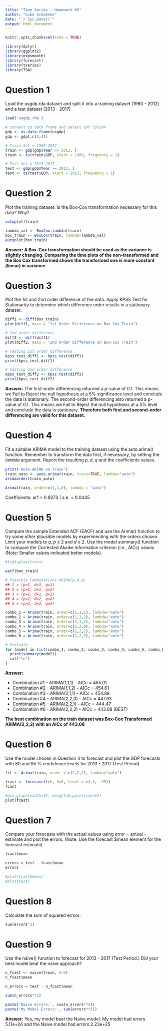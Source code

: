 ```yaml
---
title: "Time Series - Homework #3"
author: "Luke Schwenke"
date: "`r Sys.Date()`"
output: html_document
---
```


```r
knitr::opts_chunk$set(echo = TRUE)

library(dplyr)
library(ggplot2)
library(expsmooth)
library(forecast)
library(tseries)
library(TSA)

```

# Question 1

Load the usgdp.rda dataset and split it into a training dataset (1960 - 2012) and a test dataset (2013 - 2017)

```r

load('usgdp.rda')

# convert to data frame and select GDP column
gdp <- as.data.frame(usgdp)
gdp <- gdp[,c(3,4)]

# Train Set = 1960-2012
train <- gdp[gdp$Year <= 2012, ] 
train <- ts(train$GDP, start = 1960, frequency = 1)

# Test Set = 2013-2017
test <- gdp[gdp$Year >= 2013, ]
test <- ts(test$GDP, start = 2013, frequency = 1)

```

# Question 2

Plot the training dataset. Is the Box-Cox transformation necessary for this data? Why?

```r

autoplot(train)

lambda_val <- BoxCox.lambda(train)
box_train <- BoxCox(train, lambda=lambda_val)
autoplot(box_train)

```

**Answer: A Box-Cox transformation should be used as the variance is slightly changing. Comparing the time plots of the non-transformed and the Box Cox transformed shows the transformed one is more constant (linear) in variance**

# Question 3

Plot the 1st and 2nd order difference of the data. Apply KPSS Test for Stationarity to determine which difference order results in a stationary dataset.

```r

diff1 <- diff(box_train)
plot(diff1, main = "1st Order Difference on Box-Cox Train")

# 2nd order difference
diff2 <- diff(diff1)
plot(diff2, main = "2nd Order Difference on Box-Cox Train")

# Testing 1st order difference
kpss_test_diff1 <- kpss.test(diff1)
print(kpss_test_diff1)

# Testing 2nd order difference
kpss_test_diff2 <- kpss.test(diff2)
print(kpss_test_diff2)

```


**Answer:** The first-order differencing returned a p-value of 0.1. This means we Fail to Reject the null hypothesis at a 5% significance level and conclude the data is stationary. The second-order differencing also returned a p-value of 0.1. This means we Fail to Reject the null hypothesis at a 5% level and conclude the data is stationary. **Therefore both first and second-order differencing are valid for this dataset.**

# Question 4

Fit a suitable ARIMA model to the training dataset using the auto.arima() function. Remember to transform the data first, if necessary, by setting the 𝑙𝑎𝑚𝑏𝑑𝑎 argument. Report the resulting 𝑝, 𝑑, 𝑞 and the coefficients values.

```r

print('Auto-ARIMA on Train')
train_auto <- auto.arima(train, trace=TRUE, lambda="auto")
arimaorder(train_auto)

Arima(train, order=c(1,1,0), lambda = "auto")

```

Coefficients:
ar1 = 0.9273 | s.e. = 0.0445   

# Question 5

Compute the sample Extended ACF (EACF) and use the Arima() function to try some other plausible models by experimenting with the orders chosen. Limit your models to 𝑞, 𝑝 ≤ 2 and 𝑑 ≤ 2. Use the model summary() function to compare the Corrected Akaike information criterion (i.e., AICc) values (Note: Smaller values indicated better models).

```r

#tsdisplay(train)

eacf(box_train)

# Possible Combinations ARIMA(p,d,q)
## 1 = (p=1, d=1, q=1)
## 2 = (p=1, d=1, q=2)
## 3 = (p=2, d=1, q=1)
## 4 = (p=2, d=2, q=0)
## 5 = (p=2, d=2, q=2)

combo_1 = Arima(train, order=c(1,1,1), lambda="auto")
combo_2 = Arima(train, order=c(1,1,2), lambda="auto")
combo_3 = Arima(train, order=c(2,1,1), lambda="auto")
combo_4 = Arima(train, order=c(2,2,0), lambda="auto")
combo_5 = Arima(train, order=c(2,2,1), lambda="auto")
combo_6 = Arima(train, order=c(2,2,2), lambda="auto")

# Evaluate
for (model in list(combo_1, combo_2, combo_3, combo_4, combo_5, combo_6)) {
  print(summary(model))
  cat("\n")
}

```

**Answer:**

* Combination #1 - ARIMA(1,1,1) - AICc = 455.01
* Combination #2 - ARIMA(1,1,2) - AICc = 454.61
* Combination #3 - ARIMA(2,1,1) - AICc = 454.89
* Combination #4 - ARIMA(2,2,0) - AICc = 447.63
* Combination #5 - ARIMA(2,2,1) - AICc = 444.47
* Combination #6 - ARIMA(2,2,2) - AICc = 443.08 (BEST)

**The best combination on the train dataset was Box-Cox Transformed ARIMA(2,2,2) with an AICc of 443.08**

# Question 6

Use the model chosen in Question 4 to forecast and plot the GDP forecasts with 80 and 95 % confidence levels for 2013 - 2017 (Test Period)

```r

fit <- Arima(train, order = c(2,2,2), lambda="auto")

fcast <- forecast(fit, h=5, level = c(.8, .95))
fcast

#win.graph(width=12, height=6,pointsize=12)
plot(fcast)

```

# Question 7

Compare your forecasts with the actual values using error = actual - estimate and plot the errors. (Note: Use the forecast $mean element for the forecast estimate)

```r

fcast$mean

errors = test - fcast$mean
errors

#plot(fcast$mean)
#plot(test)


```

# Question 8

Calculate the sum of squared errors.

```r

sum(errors^2)

```
# Question 9

Use the naive() function to forecast for 2013 - 2017 (Test Period.) Did your best model beat the naïve approach?

```r

n_fcast <- naive(train, h=5)
n_fcast$mean

n_errors = test - n_fcast$mean

sum(n_errors**2)

paste('Naive Errors:', sum(n_errors**2))
paste('My Model Errors:', sum(errors**2))

```

**Answer:** Yes, my model beat the Naive model. My model had errors 5.11e+24 and the Naive model had errors 2.23e+25